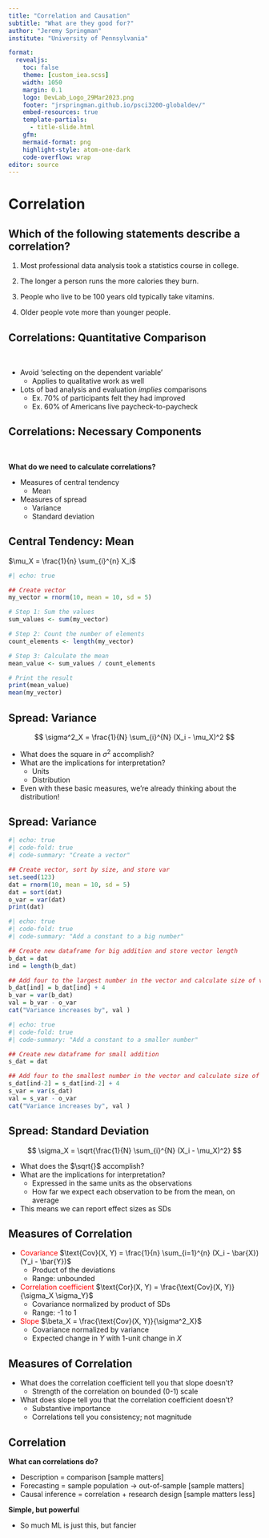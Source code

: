 ```yaml
---
title: "Correlation and Causation"
subtitle: "What are they good for?"
author: "Jeremy Springman"
institute: "University of Pennsylvania"

format:
  revealjs:
    toc: false
    theme: [custom_iea.scss]
    width: 1050
    margin: 0.1
    logo: DevLab_Logo_29Mar2023.png
    footer: "jrspringman.github.io/psci3200-globaldev/"
    embed-resources: true
    template-partials:
      - title-slide.html
    gfm:
    mermaid-format: png
    highlight-style: atom-one-dark
    code-overflow: wrap
editor: source
---
```



# Correlation

## Which of the following statements describe a correlation?

1. Most professional data analysis took a statistics course in college.

::: {.fragment .highlight-red}
2. The longer a person runs the more calories they burn.
:::
3. People who live to be 100 years old typically take vitamins.

::: {.fragment .highlight-red}
4. Older people vote more than younger people.
:::


## Correlations: Quantitative Comparison

\

- Avoid 'selecting on the dependent variable'
  + Applies to qualitative work as well
- Lots of bad analysis and evaluation *implies* comparisons
  + Ex. 70% of participants felt they had improved
  + Ex. 60% of Americans live paycheck-to-paycheck

## Correlations: Necessary Components

\

**What do we need to calculate correlations?**

- Measures of central tendency
  + Mean 
- Measures of spread
  + Variance
  + Standard deviation


## Central Tendency: Mean


$\mu_X = \frac{1}{n} \sum_{i}^{n} X_i$

```r
#| echo: true

## Create vector
my_vector = rnorm(10, mean = 10, sd = 5)

# Step 1: Sum the values
sum_values <- sum(my_vector)

# Step 2: Count the number of elements
count_elements <- length(my_vector)

# Step 3: Calculate the mean
mean_value <- sum_values / count_elements

# Print the result
print(mean_value)
mean(my_vector)
```


## Spread: Variance

$$
\sigma^2_X = \frac{1}{N} \sum_{i}^{N} (X_i - \mu_X)^2
$$

::: {.incremental}
- What does the square in $\sigma^2$ accomplish?
- What are the implications for interpretation?
  + Units
  + Distribution
- Even with these basic measures, we're already thinking about the distribution!

:::

## Spread: Variance

```r
#| echo: true
#| code-fold: true
#| code-summary: "Create a vector"

## Create vector, sort by size, and store var
set.seed(123)
dat = rnorm(10, mean = 10, sd = 5)
dat = sort(dat)
o_var = var(dat)
print(dat)

```

```r
#| echo: true
#| code-fold: true
#| code-summary: "Add a constant to a big number"

## Create new dataframe for big addition and store vector length
b_dat = dat
ind = length(b_dat)

## Add four to the largest number in the vector and calculate size of var increase
b_dat[ind] = b_dat[ind] + 4
b_var = var(b_dat)
val = b_var - o_var
cat("Variance increases by", val )
```



```r
#| echo: true
#| code-fold: true
#| code-summary: "Add a constant to a smaller number"

## Create new dataframe for small addition
s_dat = dat

## Add four to the smallest number in the vector and calculate size of var increase
s_dat[ind-2] = s_dat[ind-2] + 4
s_var = var(s_dat)
val = s_var - o_var
cat("Variance increases by", val )

```

## Spread: Standard Deviation

$$
\sigma_X = \sqrt{\frac{1}{N} \sum_{i}^{N} (X_i - \mu_X)^2}
$$

::: {.incremental}
- What does the $\sqrt{}$ accomplish?
- What are the implications for interpretation?
  + Expressed in the same units as the observations
  + How far we expect each observation to be from the mean, on average
- This means we can report effect sizes as SDs
:::


## Measures of Correlation

::: {.incremental}
- <span style="color:red;">Covariance</span> $\text{Cov}(X, Y) = \frac{1}{n} \sum_{i=1}^{n} (X_i - \bar{X})(Y_i - \bar{Y})$
  + Product of the deviations
  + Range: unbounded
- <span style="color:red;">Correlation coefficient</span> $\text{Cor}(X, Y) = \frac{\text{Cov}(X, Y)}{\sigma_X \sigma_Y}$
  + Covariance normalized by product of SDs
  + Range: -1 to 1
- <span style="color:red;">Slope</span> $\beta_X = \frac{\text{Cov}(X, Y)}{\sigma^2_X}$
  + Covariance normalized by variance
  + Expected change in $Y$ with 1-unit change in $X$
:::


## Measures of Correlation


::: {.incremental}
- What does the correlation coefficient tell you that slope doesn't?
  + Strength of the correlation on bounded (0-1) scale
- What does slope tell you that the correlation coefficient doesn't?
  + Substantive importance 
  + Correlations tell you consistency; not magnitude
:::


## Correlation

**What can correlations do?**

- Description = comparison [sample matters]
- Forecasting = sample population -> out-of-sample [sample matters]
- Causal inference = correlation + research design [sample matters less]

**Simple, but powerful**

- So much ML is just this, but fancier




<!-- **The correlation between two variables is “the extent to which they tend to occur together” (p. 14). -->
<!-- A relation between two variables (or “features of the world”). -->
<!-- Two variables/features are: -->
<!-- Positively correlated if the two tend to occur together -->
<!-- Negatively correlated if one feature occurs when the other does not -->
<!-- Uncorrelated if the occurrence of one does not affect the occurrence of the other. -->

<!-- ## Politicians facing scandals tend to win re-election -->

<!-- - what data does this rely on? -->
<!-- - why is this not a correlation: we don't learn if these things tend to happen together -->
<!-- - what would make it a correlation  -->
<!-- - what data would we need to assess: rate of re-election for both scandal and non-scandal politicians -->

<!-- ::: columns -->
<!-- ::: {.column width="50%"} -->
<!-- ::: -->

<!-- ::: {.column width="50%"} -->
<!-- ::: -->
<!-- ::: -->

